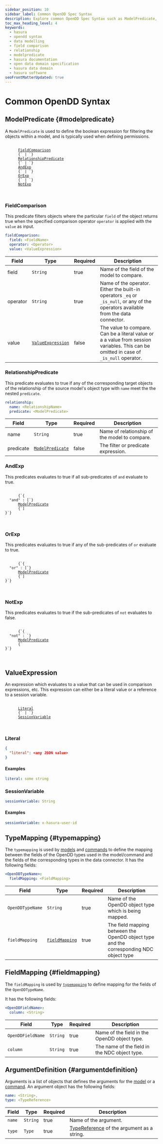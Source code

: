 ```yaml
---
sidebar_position: 10
sidebar_label: Common OpenDD Spec Syntax
description: Explore common OpenDD Spec Syntax such as ModelPredicate, FieldComparison and RelationshipPredicate.
toc_max_heading_level: 4
keywords:
  - hasura
  - opendd syntax
  - data modelling
  - field comparison
  - relationship
  - modelpredicate
  - hasura documentation
  - open data domain specification
  - hasura data domain
  - hasura software
seoFrontMatterUpdated: true
---
```


# Common OpenDD Syntax

## ModelPredicate {#modelpredicate}

A `ModelPredicate` is used to define the boolean expression for filtering the objects within a model, and is typically used when defining permissions.

<div>
  <pre>
    <code>
      <a href="#fieldcomparison">FieldComparison</a>
      {` | `}
      <a href="#relationship">RelationshipPredicate</a>
      {` | `}
      <a href="#andexp">AndExp</a>
      {` | `}
      <a href="#orexp">OrExp</a>
      {` | `}
      <a href="#notexp">NotExp</a>
    </code>
  </pre>
</div>

### FieldComparison

This predicate filters objects where the particular `field` of the object returns true when the specified comparison operator `operator` is applied with the `value` as input.

```yaml
fieldComparison:
  field: <FieldName>
  operator: <Operator>
  value: <ValueExpression>
```

| Field    | Type                                  | Required | Description                                                                                                                           |
| -------- | ------------------------------------- | -------- | ------------------------------------------------------------------------------------------------------------------------------------- |
| field    | `String`                              | true     | Name of the field of the model to compare.                                                                                            |
| operator | `String`                              | true     | Name of the operator. Either the built-in operators `_eq` or `_is_null`, or any of the operators available from the data connector.   |
| value    | [`ValueExpression`](#valueexpression) | false    | The value to compare. Can be a literal value or a a value from session variables. This can be omitted in case of `_is_null` operator. |

### RelationshipPredicate

This predicate evaluates to true if any of the corresponding target objects of the relationship of the source model's object type with `name` meet the the nested `predicate`.
```yaml
relationship:
  name: <RelationshipName>
  predicate: <ModelPredicate>
```

| Field     | Type                                | Required | Description                                   |
| --------- | ----------------------------------- | -------- | --------------------------------------------- |
| name      | `String`                            | true     | Name of relationship of the model to compare. |
| predicate | [`ModelPredicate`](#modelpredicate) | false    | The filter or predicate expression.           |

### AndExp

This predicates evaluates to true if all sub-predicates of `and` evaluate to true.
<div>
  <pre>
    <code>
      {`{
  "and" : [`}
      <a href="#modelpredicate">ModelPredicate</a>
      {`]
}`}
    </code>
  </pre>
</div>

### OrExp

This predicates evaluates to true if any of the sub-predicates of `or` evaluate to true.

<div>
  <pre>
    <code>
      {`{
  "or" : [`}
      <a href="#modelpredicate">ModelPredicate</a>
      {`]
}`}
    </code>
  </pre>
</div>

### NotExp

This predicates evaluates to true if the sub-predicates of `not` evaluates to false.

<div>
  <pre>
    <code>
      {`{
  "not" : `}
      <a href="#modelpredicate">ModelPredicate</a>
      {`
}`}
    </code>
  </pre>
</div>

## ValueExpression

An expression which evaluates to a value that can be used in comparison expressions, etc.
This expression can either be a literal value or a reference to a session variable.

<div>
  <pre>
    <code>
      <a href="#literal">Literal</a>
      {` | `}
      <a href="#sessionvariable">SessionVariable</a>
    </code>
  </pre>
</div>

### Literal

```json
{
  "literal": <any JSON value>
}
```

#### Examples

```yaml
literal: some string
```

### SessionVariable

```yaml
sessionVariable: String
```

#### Examples

```yaml
sessionVariable: x-hasura-user-id
```

## TypeMapping {#typemapping}

The `typemapping` is used by [models](/data-domain-modeling/models.mdx) and
[commands](/data-domain-modeling/commands.mdx) to define the mapping between the fields of the OpenDD types used in the model/command and
the fields of the corresponding types in the data connector. It has the following fields:

```yaml
<OpenDDTypeName>:
  fieldMapping: <FieldMapping>

```

| Field             | Type                            | Required | Description                                                                            |
| ----------------- | ------------------------------- | -------- | -------------------------------------------------------------------------------------- |
| `OpenDDTypeName`  | `String`                        | true     | Name of the OpenDD object type which is being mapped.                                   |
| `fieldMapping`    | [`FieldMapping`](#fieldmapping) | true     | The field mapping between the OpenDD object type and the corresponding NDC object type |

## FieldMapping {#fieldmapping}

The `fieldMapping` is used by [`typemapping`](#typemapping) to define mapping for the fields of the `OpenDDTypeName`.

It has the following fields:

```yaml
<OpenDDFieldName>:
  column: <String>

```

| Field              | Type     | Required | Description                                                                                                     |
| ------------------ | -------- | -------- | --------------------------------------------------------------------------------------------------------------- |
| `OpenDDFieldName`  | `String` | true     | Name of the field in the OpenDD object type.                                                                     |
| `column`           | `String` | true     | The name of the field in the NDC object type.                                                                    |

## ArgumentDefinition {#argumentdefinition}

Arguments is a list of objects that defines the arguments for the [model](./models.mdx#metadata-structure) or a
[command](./commands.mdx/#metadata-structure). An argument object has the following fields:

```yaml
name: <String>,
type: <TypeReference>
```

| Field  | Type     | Required | Description                                                                                   |
| ------ | -------- | -------- | --------------------------------------------------------------------------------------------- |
| `name` | `String` | true     | Name of the argument.                                                                         |
| `type` | `Type`   | true     | [TypeReference](./types.mdx#primitive-types-and-type-references) of the argument as a string. |
